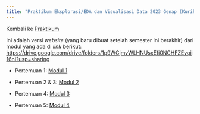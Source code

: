 ---
title: "Praktikum Eksplorasi/EDA dan Visualisasi Data 2023 Genap (Kurikulum 2020)"
---

Kembali ke [Praktikum](../../../../praktikum.qmd)

Ini adalah versi *website* (yang baru dibuat setelah semester ini berakhir) dari modul yang ada di *link* berikut: <https://drive.google.com/drive/folders/1p9WCjmvWLHNUsxEfi0NCHFZEvqjj16nI?usp=sharing>

* Pertemuan 1: [Modul 1](./modul1.ipynb)

* Pertemuan 2 & 3: [Modul 2](./modul2.ipynb)

* Pertemuan 4: [Modul 3](./modul3.ipynb)

* Pertemuan 5: [Modul 4](./modul4.ipynb)